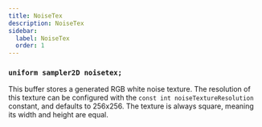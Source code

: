 ```yaml
---
title: NoiseTex
description: NoiseTex
sidebar:
  label: NoiseTex
  order: 1
---
```


### `uniform sampler2D noisetex;`

This buffer stores a generated RGB white noise texture. The resolution of this texture can be configured with the `const int noiseTextureResolution` constant, and defaults to 256x256. The texture is always square, meaning its width and height are equal.